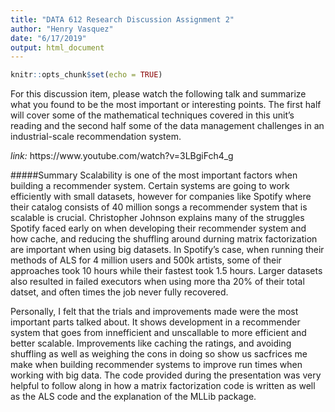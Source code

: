 ```yaml
---
title: "DATA 612 Research Discussion Assignment 2"
author: "Henry Vasquez"
date: "6/17/2019"
output: html_document
---
```


```r
knitr::opts_chunk$set(echo = TRUE)
```

For this discussion item, please watch the following talk and summarize what you found to be the most important or interesting points. The first half will cover some of the mathematical techniques covered in this unit's reading and the second half some of the data management challenges in an industrial-scale recommendation system.

*link:* https://www.youtube.com/watch?v=3LBgiFch4_g



#####Summary
Scalability is one of the most important factors when building a recommender system. Certain systems are going to work efficiently with small datasets, however for companies like Spotify where their catalog consists of 40 million songs a recommender system that is scalable is crucial. Christopher Johnson explains many of the struggles Spotify faced early on when developing their recommender system and how cache, and reducing the shuffling around durning matrix factorization are important when using big datasets. In Spotify's case, when running their methods of ALS for 4 million users and 500k artists, some of their approaches took 10 hours while their fastest took 1.5 hours. Larger datasets also resulted in failed executors when using more tha 20% of their total datset, and often times the job never fully recovered.

Personally, I felt that the trials and improvements made were the most important parts talked about. It shows development in a recommender system that goes from innefficient and unscallable to more efficient and better scalable. Improvements like caching the ratings, and avoiding shuffling as well as weighing the cons in doing so show us sacfrices me make when building recommender systems to improve run times when working with big data. The code provided during the presentation was very helpful to follow along in how a matrix factorization code is written as well as the ALS code and the explanation of the MLLib package.





